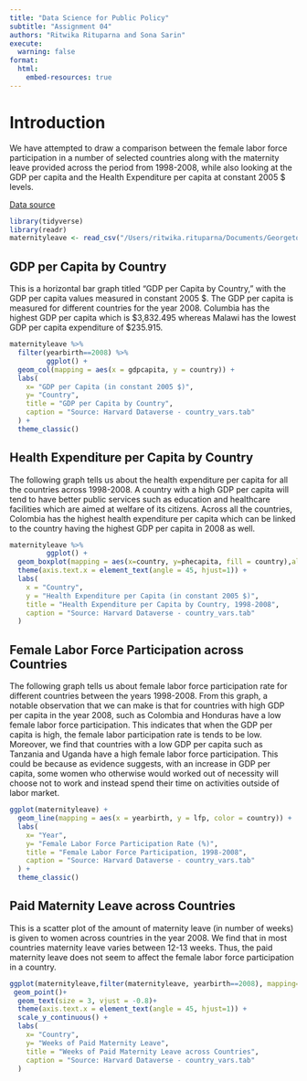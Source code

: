 ```yaml
---
title: "Data Science for Public Policy"
subtitle: "Assignment 04"
authors: "Ritwika Rituparna and Sona Sarin"
execute:
  warning: false
format:
  html:
    embed-resources: true
---
```


# Introduction

We have attempted to draw a comparison between the female labor force participation in a number of selected countries along with the maternity leave provided across the period from 1998-2008, while also looking at the GDP per capita and the Health Expenditure per capita at constant 2005 \$ levels.

[Data source](https://dataverse.harvard.edu/file.xhtml?persistentId=doi:10.7910/DVN/YXYS7Y/2WHD9A&version=1.1)

```r
library(tidyverse)
library(readr)
maternityleave <- read_csv("/Users/ritwika.rituparna/Documents/Georgetown/Spring 2024/Intro to Data Science/assignment04/Data/maternity_country.csv")

```

## GDP per Capita by Country

This is a horizontal bar graph titled "GDP per Capita by Country," with the GDP per capita values measured in constant 2005 \$. The GDP per capita is measured for different countries for the year 2008. Columbia has the highest GDP per capita which is \$3,832.495 whereas Malawi has the lowest GDP per capita expenditure of \$235.915.

```r
maternityleave %>%
  filter(yearbirth==2008) %>%
         ggplot() +
  geom_col(mapping = aes(x = gdpcapita, y = country)) +
  labs(
    x= "GDP per Capita (in constant 2005 $)",
    y= "Country",
    title = "GDP per Capita by Country",
    caption = "Source: Harvard Dataverse - country_vars.tab"
  ) + 
  theme_classic()

```

## Health Expenditure per Capita by Country

The following graph tells us about the health expenditure per capita for all the countries across 1998-2008. A country with a high GDP per capita will tend to have better public services such as education and healthcare facilities which are aimed at welfare of its citizens. Across all the countries, Colombia has the highest health expenditure per capita which can be linked to the country having the highest GDP per capita in 2008 as well.

```r
maternityleave %>%
         ggplot() +
  geom_boxplot(mapping = aes(x=country, y=phecapita, fill = country),alpha=0.1) +
  theme(axis.text.x = element_text(angle = 45, hjust=1)) +
  labs(
    x = "Country",
    y = "Health Expenditure per Capita (in constant 2005 $)",
    title = "Health Expenditure per Capita by Country, 1998-2008",
    caption = "Source: Harvard Dataverse - country_vars.tab"
  )
```

## Female Labor Force Participation across Countries

The following graph tells us about female labor force participation rate for different countries between the years 1998-2008. From this graph, a notable observation that we can make is that for countries with high GDP per capita in the year 2008, such as Colombia and Honduras have a low female labor force participation. This indicates that when the GDP per capita is high, the female labor participation rate is tends to be low. Moreover, we find that countries with a low GDP per capita such as Tanzania and Uganda have a high female labor force participation. This could be because as evidence suggests, with an increase in GDP per capita, some women who otherwise would worked out of necessity will choose not to work and instead spend their time on activities outside of labor market.

```r
ggplot(maternityleave) +
  geom_line(mapping = aes(x = yearbirth, y = lfp, color = country)) + 
  labs(
    x= "Year",
    y= "Female Labor Force Participation Rate (%)",
    title = "Female Labor Force Participation, 1998-2008",
    caption = "Source: Harvard Dataverse - country_vars.tab"  
  ) + 
  theme_classic()
```

## Paid Maternity Leave across Countries

This is a scatter plot of the amount of maternity leave (in number of weeks) is given to women across countries in the year 2008. We find that in most countries maternity leave varies between 12-13 weeks. Thus, the paid maternity leave does not seem to affect the female labor force participation in a country.

```r

ggplot(maternityleave,filter(maternityleave, yearbirth==2008), mapping= aes(x = country, y = durw_lag3,label=durw_lag3)) +
 geom_point()+
  geom_text(size = 3, vjust = -0.8)+
  theme(axis.text.x = element_text(angle = 45, hjust=1)) +
  scale_y_continuous() +
  labs(
    x= "Country",
    y= "Weeks of Paid Maternity Leave",
    title = "Weeks of Paid Maternity Leave across Countries", 
    caption = "Source: Harvard Dataverse - country_vars.tab"
  )
```
